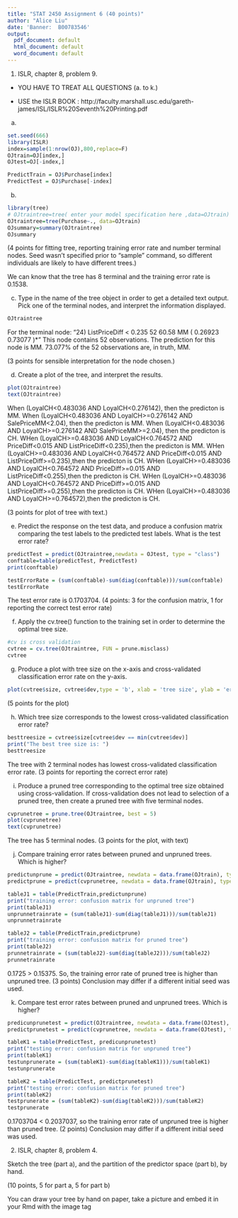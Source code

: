 ---
title: "STAT 2450 Assignment 6 (40 points)"
author: "Alice Liu"
date: 'Banner:  B00783546'
output:
  pdf_document: default
  html_document: default
  word_document: default
---

1.  ISLR, chapter 8, problem 9.

+ YOU HAVE TO TREAT ALL QUESTIONS (a. to k.)

+ USE the ISLR BOOK : http://faculty.marshall.usc.edu/gareth-james/ISL/ISLR%20Seventh%20Printing.pdf


a)

```{r}
set.seed(666)
library(ISLR)
index=sample(1:nrow(OJ),800,replace=F)
OJtrain=OJ[index,]
OJtest=OJ[-index,]

PredictTrain = OJ$Purchase[index]
PredictTest = OJ$Purchase[-index]
```

b)
   
```{r}
library(tree)
# OJtraintree=tree( enter your model specification here ,data=OJtrain)
OJtraintree=tree(Purchase~., data=OJtrain)
OJsummary=summary(OJtraintree)
OJsummary
```

(4 points for fitting tree, reporting training error rate and number terminal nodes.
 Seed wasn't specified prior to "sample" command, so different individuals are likely
 to have different trees.)

We can know that the tree has 8 terminal and the training error rate is 0.1538.

(c) Type in the name of the tree object in order to get a detailed
text output. Pick one of the terminal nodes, and interpret the
information displayed.
```{r}
OJtraintree
```
For the terminal node:
"24) ListPriceDiff < 0.235 52   60.58 MM ( 0.26923 0.73077 )*"
This node contains 52 observations.
The prediction for this node is MM.
73.077% of the 52 observations are, in truth, MM.

(3 points for sensible interpretation for the node chosen.)


(d) Create a plot of the tree, and interpret the results.

```{r}
plot(OJtraintree)
text(OJtraintree)
```
When (LoyalCH<0.483036 AND LoyalCH<0.276142), then the predicton is MM.
When (LoyalCH<0.483036 AND LoyalCH>=0.276142 AND SalePriceMM<2.04), then the predicton is MM.
When (LoyalCH<0.483036 AND LoyalCH>=0.276142 AND SalePriceMM>=2.04), then the predicton is CH.
WHen (LoyalCH>=0.483036 AND LoyalCH<0.764572 AND PriceDiff<0.015 AND ListPriceDiff<0.235),then the predicton is MM.
WHen (LoyalCH>=0.483036 AND LoyalCH<0.764572 AND PriceDiff<0.015 AND ListPriceDiff>=0.235),then the predicton is CH.
WHen (LoyalCH>=0.483036 AND LoyalCH<0.764572 AND PriceDiff>=0.015 AND ListPriceDiff<0.255),then the predicton is CH.
WHen (LoyalCH>=0.483036 AND LoyalCH<0.764572 AND PriceDiff>=0.015 AND ListPriceDiff>=0.255),then the predicton is CH.
WHen (LoyalCH>=0.483036 AND LoyalCH>=0.764572),then the predicton is CH.

(3 points for plot of tree with text.)

(e) Predict the response on the test data, and produce a confusion
matrix comparing the test labels to the predicted test labels.
What is the test error rate?

```{r}
predictTest = predict(OJtraintree,newdata = OJtest, type = "class")
conftable=table(predictTest, PredictTest)
print(conftable)
```

```{r}
testErrorRate = (sum(conftable)-sum(diag(conftable)))/sum(conftable)
testErrorRate
```
The test error rate is 0.1703704.
(4 points: 3 for the confusion matrix, 1 for reporting the correct test error rate)

(f) Apply the cv.tree() function to the training set in order to
determine the optimal tree size.

```{r}
#cv is cross validation
cvtree = cv.tree(OJtraintree, FUN = prune.misclass)
cvtree
```
(g) Produce a plot with tree size on the x-axis and cross-validated
classification error rate on the y-axis.

```{r}
plot(cvtree$size, cvtree$dev,type = 'b', xlab = 'tree size', ylab = 'error rate')
```
(5 points for the plot)

(h) Which tree size corresponds to the lowest cross-validated classification error rate?

```{r}
besttreesize = cvtree$size[cvtree$dev == min(cvtree$dev)]
print("The best tree size is: ")
besttreesize
```
The tree with 2 terminal nodes has lowest cross-validated classification error rate.
(3 points for reporting the correct error rate)

(i) Produce a pruned tree corresponding to the optimal tree size
obtained using cross-validation. If cross-validation does not lead
to selection of a pruned tree, then create a pruned tree with five
terminal nodes.

```{r}
cvprunetree = prune.tree(OJtraintree, best = 5)
plot(cvprunetree)
text(cvprunetree)
```
The  tree has 5 terminal nodes.
(3 points for the plot, with text)

j) Compare training error rates between pruned and unpruned trees.  Which is higher? 
```{r}
predictunprune = predict(OJtraintree, newdata = data.frame(OJtrain), type = "class")
predictprune = predict(cvprunetree, newdata = data.frame(OJtrain), type = "class")

tableJ1 = table(PredictTrain,predictunprune)
print("training error: confusion matrix for unpruned tree")
print(tableJ1)
unprunnetrainrate = (sum(tableJ1)-sum(diag(tableJ1)))/sum(tableJ1)
unprunnetrainrate

tableJ2 = table(PredictTrain,predictprune)
print("training error: confusion matrix for pruned tree")
print(tableJ2)
prunnetrainrate = (sum(tableJ2)-sum(diag(tableJ2)))/sum(tableJ2)
prunnetrainrate
```
0.1725 > 0.15375. So, the training error rate of pruned tree is higher than unpruned tree.
(3 points) Conclusion may differ if a different initial seed was used.

k) Compare test  error rates between pruned and unpruned trees.  Which is higher?
```{r}
predicunprunetest = predict(OJtraintree, newdata = data.frame(OJtest), type = "class")
predictprunetest = predict(cvprunetree, newdata = data.frame(OJtest), type = "class")

tableK1 = table(PredictTest, predicunprunetest)
print("testing error: confusion matrix for unpruned tree")
print(tableK1)
testunprunerate = (sum(tableK1)-sum(diag(tableK1)))/sum(tableK1)
testunprunerate

tableK2 = table(PredictTest, predictprunetest)
print("testing error: confusion matrix for pruned tree")
print(tableK2)
testprunerate = (sum(tableK2)-sum(diag(tableK2)))/sum(tableK2)
testprunerate
```
0.1703704 < 0.2037037, so the training error rate of unpruned tree is higher than pruned tree.
(2 points) Conclusion may differ if a different initial seed was used.

\newpage


2.  ISLR, chapter 8, problem 4.   

Sketch the tree (part a), and the partition of the predictor space (part b), by hand.

(10 points, 5 for part a, 5 for part b)

You can draw your tree by hand on paper, take a picture and embed it in your Rmd with the image tag

<img src="">




